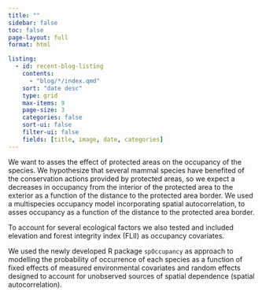 ```yaml
---
title: ""
sidebar: false
toc: false
page-layout: full
format: html

listing:
  - id: recent-blog-listing
    contents:
      - "blog/*/index.qmd"
    sort: "date desc"
    type: grid
    max-items: 9
    page-size: 3
    categories: false
    sort-ui: false
    filter-ui: false
    fields: [title, image, date, categories]
---
```


We want to asses the effect of protected areas on the occupancy of the species. We hypothesize that several mammal species have benefited of the conservation actions provided by protected areas, so we expect a decreases in occupancy from the interior of the protected area to the exterior as a function of the distance to the protected area border. We used a multispecies occupancy model incorporating spatial autocorrelation, to asses occupancy as a function of the distance to the protected area border. 

To account for several ecological factors we also tested and included elevation and forest integrity index (FLII) as occupancy covariates. 

We used the newly developed R package `spOccupancy` as approach to modelling the probability of occurrence of each species as a function of fixed effects of measured environmental covariates and random effects designed to account for unobserved sources of spatial dependence (spatial autocorrelation). 

